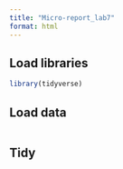 ```yaml
---
title: "Micro-report_lab7"
format: html
---
```


## Load libraries

```r
library(tidyverse)

```

## Load data

```r

```

## Tidy
